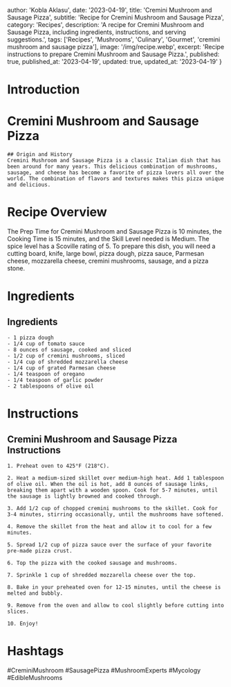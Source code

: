 
  author: 'Kobla Aklasu',
  date: '2023-04-19',
  title: 'Cremini Mushroom and Sausage Pizza',
  subtitle: 'Recipe for Cremini Mushroom and Sausage Pizza',
  category: 'Recipes',
  description: 'A recipe for Cremini Mushroom and Sausage Pizza, including ingredients, instructions, and serving suggestions.',
  tags: ['Recipes', 'Mushrooms', 'Culinary', 'Gourmet', 'cremini mushroom and sausage pizza'],
  image: '/img/recipe.webp',
  excerpt: 'Recipe instructions to prepare Cremini Mushroom and Sausage Pizza.',
  published: true,
  published_at: '2023-04-19',
  updated: true,
  updated_at: '2023-04-19'
}


  # Introduction

# Cremini Mushroom and Sausage Pizza
    
    ## Origin and History
    Cremini Mushroom and Sausage Pizza is a classic Italian dish that has been around for many years. This delicious combination of mushrooms, sausage, and cheese has become a favorite of pizza lovers all over the world. The combination of flavors and textures makes this pizza unique and delicious.

# Recipe Overview

The Prep Time for Cremini Mushroom and Sausage Pizza is 10 minutes, the Cooking Time is 15 minutes, and the Skill Level needed is Medium. The spice level has a Scoville rating of 5. To prepare this dish, you will need a cutting board, knife, large bowl, pizza dough, pizza sauce, Parmesan cheese, mozzarella cheese, cremini mushrooms, sausage, and a pizza stone.

# Ingredients

## Ingredients
    - 1 pizza dough
    - 1/4 cup of tomato sauce
    - 8 ounces of sausage, cooked and sliced
    - 1/2 cup of cremini mushrooms, sliced
    - 1/4 cup of shredded mozzarella cheese
    - 1/4 cup of grated Parmesan cheese
    - 1/4 teaspoon of oregano
    - 1/4 teaspoon of garlic powder
    - 2 tablespoons of olive oil

# Instructions

## Cremini Mushroom and Sausage Pizza Instructions
    
    1. Preheat oven to 425°F (218°C).
    
    2. Heat a medium-sized skillet over medium-high heat. Add 1 tablespoon of olive oil. When the oil is hot, add 8 ounces of sausage links, breaking them apart with a wooden spoon. Cook for 5-7 minutes, until the sausage is lightly browned and cooked through.
    
    3. Add 1/2 cup of chopped cremini mushrooms to the skillet. Cook for 3-4 minutes, stirring occasionally, until the mushrooms have softened.
    
    4. Remove the skillet from the heat and allow it to cool for a few minutes.
    
    5. Spread 1/2 cup of pizza sauce over the surface of your favorite pre-made pizza crust.
    
    6. Top the pizza with the cooked sausage and mushrooms.
    
    7. Sprinkle 1 cup of shredded mozzarella cheese over the top.
    
    8. Bake in your preheated oven for 12-15 minutes, until the cheese is melted and bubbly.
    
    9. Remove from the oven and allow to cool slightly before cutting into slices.
    
    10. Enjoy!

# Hashtags

#CreminiMushroom #SausagePizza #MushroomExperts #Mycology #EdibleMushrooms



